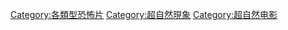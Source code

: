 [[Category:各類型恐怖片|Category:各類型恐怖片]]
[[Category:超自然現象|Category:超自然現象]]
[[Category:超自然电影|Category:超自然电影]]